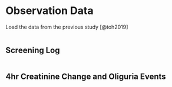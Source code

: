 # Observation Data

Load the data from the previous study [@toh2019]

```r
```

## Screening Log

```r
```

## 4hr Creatinine Change and Oliguria Events

```r
```

```r
```
